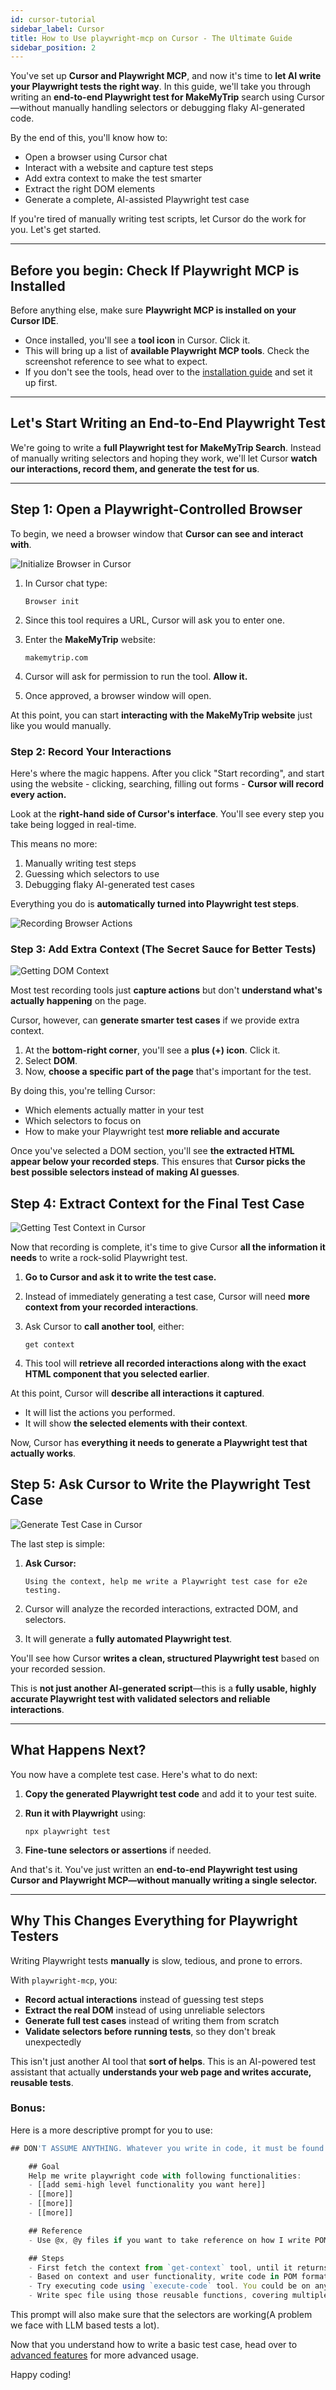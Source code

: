 ```yaml
---
id: cursor-tutorial
sidebar_label: Cursor
title: How to Use playwright-mcp on Cursor - The Ultimate Guide
sidebar_position: 2
---
```


You've set up **Cursor and Playwright MCP**, and now it's time to **let AI write your Playwright tests the right way**. In this guide, we'll take you through writing an **end-to-end Playwright test for MakeMyTrip** search using Cursor—without manually handling selectors or debugging flaky AI-generated code.

By the end of this, you'll know how to:

- Open a browser using Cursor chat
- Interact with a website and capture test steps
- Add extra context to make the test smarter
- Extract the right DOM elements
- Generate a complete, AI-assisted Playwright test case

If you're tired of manually writing test scripts, let Cursor do the work for you. Let's get started.

---

## **Before you begin: Check If Playwright MCP is Installed**

Before anything else, make sure **Playwright MCP is installed on your Cursor IDE**.

- Once installed, you'll see a **tool icon** in Cursor. Click it.
- This will bring up a list of **available Playwright MCP tools**. Check the screenshot reference to see what to expect.
- If you don't see the tools, head over to the [installation guide](/#installation-get-up-and-running-in-no-time) and set it up first.

---

## **Let's Start Writing an End-to-End Playwright Test**

We're going to write a **full Playwright test for MakeMyTrip Search**. Instead of manually writing selectors and hoping they work, we'll let Cursor **watch our interactions, record them, and generate the test for us**.

---

## **Step 1: Open a Playwright-Controlled Browser**

To begin, we need a browser window that **Cursor can see and interact with**.

<img src="img/cursor-init-browser.png" alt="Initialize Browser in Cursor" className="img-responsive" />

1. In Cursor chat type:
    
    ```
    Browser init
    ```
    
2. Since this tool requires a URL, Cursor will ask you to enter one.
3. Enter the **MakeMyTrip** website:
    
    ```
    makemytrip.com
    ```
    
4. Cursor will ask for permission to run the tool. **Allow it.**
5. Once approved, a browser window will open.

At this point, you can start **interacting with the MakeMyTrip website** just like you would manually.

### Step 2: Record Your Interactions

Here's where the magic happens. After you click "Start recording", and start using the website - clicking, searching, filling out forms - **Cursor will record every action.**

Look at the **right-hand side of Cursor's interface**. You'll see every step you take being logged in real-time.

This means no more:

1. Manually writing test steps
2. Guessing which selectors to use
3. Debugging flaky AI-generated test cases

Everything you do is **automatically turned into Playwright test steps**.

<img src="img/browser-recording.png" alt="Recording Browser Actions" className="img-responsive" />

### **Step 3: Add Extra Context (The Secret Sauce for Better Tests)**

<img src="img/browser-get-dom.png" alt="Getting DOM Context" className="img-responsive" />

Most test recording tools just **capture actions** but don't **understand what's actually happening** on the page.

Cursor, however, can **generate smarter test cases** if we provide extra context.

1. At the **bottom-right corner**, you'll see a **plus (+) icon**. Click it.
2. Select **DOM**.
3. Now, **choose a specific part of the page** that's important for the test.

By doing this, you're telling Cursor:

- Which elements actually matter in your test
- Which selectors to focus on
- How to make your Playwright test **more reliable and accurate**

Once you've selected a DOM section, you'll see **the extracted HTML appear below your recorded steps**. This ensures that **Cursor picks the best possible selectors instead of making AI guesses**.

## **Step 4: Extract Context for the Final Test Case**

<img src="img/cursor-get-context.png" alt="Getting Test Context in Cursor" className="img-medium" />

Now that recording is complete, it's time to give Cursor **all the information it needs** to write a rock-solid Playwright test.

1. **Go to Cursor and ask it to write the test case.**
2. Instead of immediately generating a test case, Cursor will need **more context from your recorded interactions**.
3. Ask Cursor to **call another tool**, either:
    
    ```
    get context
    ```
    
4. This tool will **retrieve all recorded interactions along with the exact HTML component that you selected earlier**.

At this point, Cursor will **describe all interactions it captured**.

- It will list the actions you performed.
- It will show **the selected elements with their context**.

Now, Cursor has **everything it needs to generate a Playwright test that actually works**.

## **Step 5: Ask Cursor to Write the Playwright Test Case**

<img src="img/cursor-generate-testcase.png" alt="Generate Test Case in Cursor" className="img-responsive" />


The last step is simple:

1. **Ask Cursor:**
    
    ```
    Using the context, help me write a Playwright test case for e2e testing.
    ```
    
2. Cursor will analyze the recorded interactions, extracted DOM, and selectors.
3. It will generate a **fully automated Playwright test**.

You'll see how Cursor **writes a clean, structured Playwright test** based on your recorded session.

This is **not just another AI-generated script**—this is a **fully usable, highly accurate Playwright test with validated selectors and reliable interactions**.

---

## **What Happens Next?**

You now have a complete test case. Here's what to do next:

1. **Copy the generated Playwright test code** and add it to your test suite.
2. **Run it with Playwright** using:
    
    ```
    npx playwright test
    ```
    
3. **Fine-tune selectors or assertions** if needed.

And that's it. You've just written an **end-to-end Playwright test using Cursor and Playwright MCP—without manually writing a single selector.**

---

## **Why This Changes Everything for Playwright Testers**

Writing Playwright tests **manually** is slow, tedious, and prone to errors.

With `playwright-mcp`, you:

- **Record actual interactions** instead of guessing test steps
- **Extract the real DOM** instead of using unreliable selectors
- **Generate full test cases** instead of writing them from scratch
- **Validate selectors before running tests**, so they don't break unexpectedly

This isn't just another AI tool that **sort of helps**. This is an AI-powered test assistant that actually **understands your web page and writes accurate, reusable tests**.

### Bonus:

Here is a more descriptive prompt for you to use: 

```jsx
## DON'T ASSUME ANYTHING. Whatever you write in code, it must be found in the context. Otherwise leave comments.

    ## Goal
    Help me write playwright code with following functionalities:
    - [[add semi-high level functionality you want here]]
    - [[more]]
    - [[more]]
    - [[more]]

    ## Reference
    - Use @x, @y files if you want to take reference on how I write POM code

    ## Steps
    - First fetch the context from `get-context` tool, until it returns no elements remaining
    - Based on context and user functionality, write code in POM format, encapsulating high level functionality into reusable functions
    - Try executing code using `execute-code` tool. You could be on any page, so make sure to navigate to the correct page
    - Write spec file using those reusable functions, covering multiple scenarios
```

This prompt will also make sure that the selectors are working(A problem we face with LLM based tests a lot). 

Now that you understand how to write a basic test case, head over to [advanced features](/features) for more advanced usage. 

Happy coding!